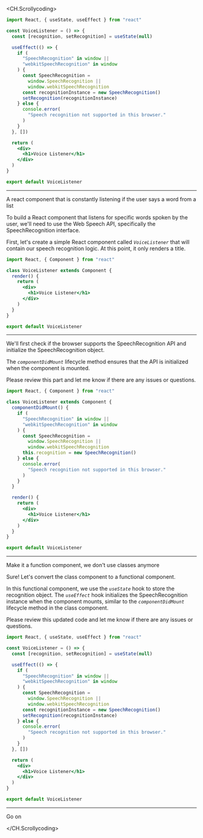 
<CH.Scrollycoding>

<p />

```jsx voice.jsx
import React, { useState, useEffect } from "react"

const VoiceListener = () => {
  const [recognition, setRecognition] = useState(null)

  useEffect(() => {
    if (
      "SpeechRecognition" in window ||
      "webkitSpeechRecognition" in window
    ) {
      const SpeechRecognition =
        window.SpeechRecognition ||
        window.webkitSpeechRecognition
      const recognitionInstance = new SpeechRecognition()
      setRecognition(recognitionInstance)
    } else {
      console.error(
        "Speech recognition not supported in this browser."
      )
    }
  }, [])

  return (
    <div>
      <h1>Voice Listener</h1>
    </div>
  )
}

export default VoiceListener
```

---

<Question>
  A react component that is constantly listening if the user
  says a word from a list
</Question>

<Answer>

To build a React component that listens for specific words spoken by the user, we'll need to use the Web Speech API, specifically the SpeechRecognition interface.

First, let's create a simple React component called _`VoiceListener`_ that will contain our speech recognition logic. At this point, it only renders a title.

</Answer>

```jsx voice.jsx
import React, { Component } from "react"

class VoiceListener extends Component {
  render() {
    return (
      <div>
        <h1>Voice Listener</h1>
      </div>
    )
  }
}

export default VoiceListener
```

---

<Answer>

We'll first check if the browser supports the SpeechRecognition API and initialize the SpeechRecognition object.

The _`componentDidMount`_ lifecycle method ensures that the API is initialized when the component is mounted.

Please review this part and let me know if there are any issues or questions.

</Answer>

```jsx voice.jsx
import React, { Component } from "react"

class VoiceListener extends Component {
  componentDidMount() {
    if (
      "SpeechRecognition" in window ||
      "webkitSpeechRecognition" in window
    ) {
      const SpeechRecognition =
        window.SpeechRecognition ||
        window.webkitSpeechRecognition
      this.recognition = new SpeechRecognition()
    } else {
      console.error(
        "Speech recognition not supported in this browser."
      )
    }
  }

  render() {
    return (
      <div>
        <h1>Voice Listener</h1>
      </div>
    )
  }
}

export default VoiceListener
```

---

<Question>

Make it a function component, we don't use classes anymore

</Question>

<Answer>

Sure! Let's convert the class component to a functional component.

In this functional component, we use the _`useState`_ hook to store the recognition object. The _`useEffect`_ hook initializes the SpeechRecognition instance when the component mounts, similar to the _`componentDidMount`_ lifecycle method in the class component.

Please review this updated code and let me know if there are any issues or questions.

</Answer>

```jsx voice.jsx
import React, { useState, useEffect } from "react"

const VoiceListener = () => {
  const [recognition, setRecognition] = useState(null)

  useEffect(() => {
    if (
      "SpeechRecognition" in window ||
      "webkitSpeechRecognition" in window
    ) {
      const SpeechRecognition =
        window.SpeechRecognition ||
        window.webkitSpeechRecognition
      const recognitionInstance = new SpeechRecognition()
      setRecognition(recognitionInstance)
    } else {
      console.error(
        "Speech recognition not supported in this browser."
      )
    }
  }, [])

  return (
    <div>
      <h1>Voice Listener</h1>
    </div>
  )
}

export default VoiceListener
```

---

<Question>

Go on

</Question>

<Answer thinking />

</CH.Scrollycoding>
